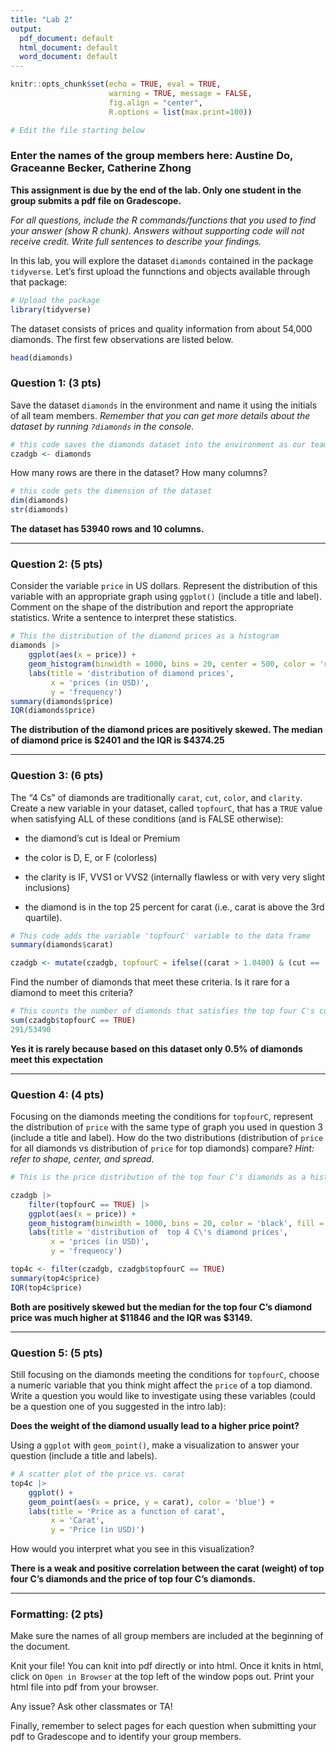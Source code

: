 ```yaml
---
title: "Lab 2"
output:
  pdf_document: default
  html_document: default
  word_document: default
---
```


```r
knitr::opts_chunk$set(echo = TRUE, eval = TRUE,  
                      warning = TRUE, message = FALSE, 
                      fig.align = "center",
                      R.options = list(max.print=100))

# Edit the file starting below
```

### Enter the names of the group members here: Austine Do, Graceanne Becker, Catherine Zhong

**This assignment is due by the end of the lab. Only one student in the group submits a pdf file on Gradescope.**

*For all questions, include the R commands/functions that you used to find your answer (show R chunk). Answers without supporting code will not receive credit. Write full sentences to describe your findings.*

In this lab, you will explore the dataset `diamonds` contained in the package `tidyverse`. Let's first upload the funnctions and objects available through that package:

```r
# Upload the package
library(tidyverse)
```

The dataset consists of prices and quality information from about 54,000 diamonds. The first few observations are listed below.

```r
head(diamonds)
```

### Question 1: (3 pts)

Save the dataset `diamonds` in the environment and name it using the initials of all team members. *Remember that you can get more details about the dataset by running `?diamonds` in the console.*

```r
# this code saves the diamonds dataset into the environment as our team initials
czadgb <- diamonds
```

How many rows are there in the dataset? How many columns?

```r
# this code gets the dimension of the dataset
dim(diamonds)
str(diamonds)
```

**The dataset has 53940 rows and 10 columns.**

------------------------------------------------------------------------

### Question 2: (5 pts)

Consider the variable `price` in US dollars. Represent the distribution of this variable with an appropriate graph using `ggplot()` (include a title and label). Comment on the shape of the distribution and report the appropriate statistics. Write a sentence to interpret these statistics. 

```r
# This the distribution of the diamond prices as a histogram
diamonds |>
    ggplot(aes(x = price)) + 
    geom_histogram(binwidth = 1000, bins = 20, center = 500, color = 'red', fill = 'blue') +
    labs(title = 'distribution of diamond prices',
         x = 'prices (in USD)',
         y = 'frequency') 
summary(diamonds$price)
IQR(diamonds$price)
```

**The distribution of the diamond prices are positively skewed. The median of diamond price is $2401 and the IQR is $4374.25**

------------------------------------------------------------------------

### Question 3: (6 pts)

The "4 Cs" of diamonds are traditionally `carat`, `cut`, `color`, and `clarity`. Create a new variable in your dataset, called `topfourC`, that has a `TRUE` value when satisfying ALL of these conditions (and is FALSE otherwise):

-   the diamond's cut is Ideal or Premium

-   the color is D, E, or F (colorless)

-   the clarity is IF, VVS1 or VVS2 (internally flawless or with very very slight inclusions)

-   the diamond is in the top 25 percent for carat (i.e., carat is above the 3rd quartile).

```r
# This code adds the variable 'topfourC' variable to the data frame
summary(diamonds$carat)

czadgb <- mutate(czadgb, topfourC = ifelse((carat > 1.0400) & (cut == 'Ideal' | cut == 'Premium') & (color == 'D' | color == 'E' | color == 'F') & (clarity == 'IF' | clarity == 'VVS1' | clarity == 'VVS2'), TRUE, FALSE))
```

Find the number of diamonds that meet these criteria. Is it rare for a diamond to meet this criteria?

```r
# This counts the number of diamonds that satisfies the top four C's conditions
sum(czadgb$topfourC == TRUE)
291/53490
```

**Yes it is rarely because based on this dataset only 0.5% of diamonds meet this expectation**

------------------------------------------------------------------------

### Question 4: (4 pts)

Focusing on the diamonds meeting the conditions for `topfourC`, represent the distribution of `price` with the same type of graph you used in question 3 (include a title and label). How do the two distributions (distribution of `price` for all diamonds vs distribution of `price` for top diamonds) compare? *Hint: refer to shape, center, and spread.* 

```r
# This is the price distribution of the top four C's diamonds as a histogram

czadgb |>
    filter(topfourC == TRUE) |>
    ggplot(aes(x = price)) + 
    geom_histogram(binwidth = 1000, bins = 20, color = 'black', fill = 'orange') +
    labs(title = 'distribution of  top 4 C\'s diamond prices',
         x = 'prices (in USD)',
         y = 'frequency')

top4c <- filter(czadgb, czadgb$topfourC == TRUE)
summary(top4c$price)
IQR(top4c$price)

```

**Both are positively skewed but the median for the top four C's diamond price was much higher at $11846 and the IQR was $3149.**

------------------------------------------------------------------------

### Question 5: (5 pts)

Still focusing on the diamonds meeting the conditions for `topfourC`, choose a numeric variable that you think might affect the `price` of a top diamond. Write a question you would like to investigate using these variables (could be a question one of you suggested in the intro lab):

**Does the weight of the diamond usually lead to a higher price point?**

Using a `ggplot` with `geom_point()`, make a visualization to answer your question (include a title and labels).

```r
# A scatter plot of the price vs. carat 
top4c |> 
    ggplot() + 
    geom_point(aes(x = price, y = carat), color = 'blue') +
    labs(title = 'Price as a function of carat',
         x = 'Carat',
         y = 'Price (in USD)')
```

How would you interpret what you see in this visualization?

**There is a weak and positive correlation between the carat (weight) of top four C's diamonds and the price of top four C's diamonds.**

------------------------------------------------------------------------

### Formatting: (2 pts)

Make sure the names of all group members are included at the beginning of the document.

Knit your file! You can knit into pdf directly or into html. Once it knits in html, click on `Open in Browser` at the top left of the window pops out. Print your html file into pdf from your browser.

Any issue? Ask other classmates or TA!

Finally, remember to select pages for each question when submitting your pdf to Gradescope and to identify your group members.

